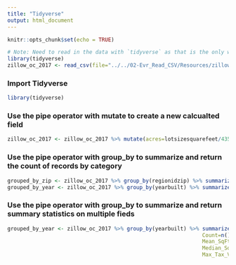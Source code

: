 ```yaml
---
title: "Tidyverse"
output: html_document
---
```


```r
knitr::opts_chunk$set(echo = TRUE)
```

```r
# Note: Need to read in the data with `tidyverse` as that is the only way to make it availabe when knitting R markdown to HTML
library(tidyverse)
zillow_oc_2017 <- read_csv(file="../../02-Evr_Read_CSV/Resources/zillow_orange_county_2017.csv")
```

### Import Tidyverse

```r
library(tidyverse)
```

### Use the pipe operator with mutate to create a new calcualted field

```r
zillow_oc_2017 <- zillow_oc_2017 %>% mutate(acres=lotsizesquarefeet/43560) 
```

### Use the pipe operator with group_by to summarize and return the count of records by category

```r
grouped_by_zip <- zillow_oc_2017 %>% group_by(regionidzip) %>% summarize(Count=n())
grouped_by_year <- zillow_oc_2017 %>% group_by(yearbuilt) %>% summarize(Count=n())
```

### Use the pipe operator with group_by to summarize and return summary statistics on multiple fieds

```r
grouped_by_year <- zillow_oc_2017 %>% group_by(yearbuilt) %>% summarize(
                                                              Count=n(), 
                                                              Mean_SqFt=mean(finishedsquarefeet), 
                                                              Median_SqFt=median(finishedsquarefeet), 
                                                              Max_Tax_Value=max(taxvaluedollarcnt))
```